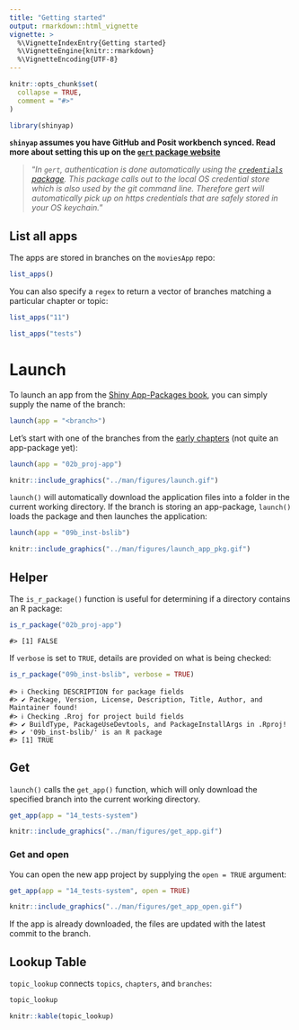 ```yaml
---
title: "Getting started"
output: rmarkdown::html_vignette
vignette: >
  %\VignetteIndexEntry{Getting started}
  %\VignetteEngine{knitr::rmarkdown}
  %\VignetteEncoding{UTF-8}
---
```


```r
knitr::opts_chunk$set(
  collapse = TRUE,
  comment = "#>"
)
```

```r
library(shinyap)
```

**`shinyap` assumes you have GitHub and Posit workbench synced. Read more about setting this up on the [`gert` package website](https://docs.ropensci.org/gert/#automatic-authentication)**

> "*In `gert`, authentication is done automatically using the [`credentials` package](https://docs.ropensci.org/credentials/articles/intro.html). This package calls out to the local OS credential store which is also used by the git command line. Therefore gert will automatically pick up on https credentials that are safely stored in your OS keychain.*"


## List all apps 

The apps are stored in branches on the `moviesApp` repo:

```r
list_apps()
```

You can also specify a `regex` to return a vector of branches matching a particular chapter or topic: 

```r
list_apps("11")
```


```r
list_apps("tests")
```

# Launch

To launch an app from the [Shiny App-Packages book](https://mjfrigaard.github.io/shiny-app-pkgs/), you can simply supply the name of the branch:

```r
launch(app = "<branch>")
```

Let's start with one of the branches from the [early chapters](https://mjfrigaard.github.io/shiny-app-pkgs/shiny.html#sec-shiny-folders) (not quite an app-package yet):

```r
launch(app = "02b_proj-app")
```

```r
knitr::include_graphics("../man/figures/launch.gif")
```

`launch()` will automatically download the application files into a folder in the current working directory. If the branch is storing an app-package, `launch()` loads the package and then launches the application:

```r
launch(app = "09b_inst-bslib")
```

```r
knitr::include_graphics("../man/figures/launch_app_pkg.gif")
```

## Helper

The `is_r_package()` function is useful for determining if a directory contains an R package: 

```r
is_r_package("02b_proj-app")
```

```verbatim
#> [1] FALSE
```

If `verbose` is set to `TRUE`, details are provided on what is being checked: 

```r
is_r_package("09b_inst-bslib", verbose = TRUE)
```

```verbatim
#> ℹ Checking DESCRIPTION for package fields
#> ✔ Package, Version, License, Description, Title, Author, and Maintainer found!
#> ℹ Checking .Rroj for project build fields
#> ✔ BuildType, PackageUseDevtools, and PackageInstallArgs in .Rproj!
#> ✔ '09b_inst-bslib/' is an R package
#> [1] TRUE
```

## Get

`launch()` calls the `get_app()` function, which will only download the specified branch into the current working directory. 

```r
get_app(app = "14_tests-system")
```

```r
knitr::include_graphics("../man/figures/get_app.gif")
```

### Get and open

You can open the new app project by supplying the `open = TRUE` argument:

```r
get_app(app = "14_tests-system", open = TRUE)
```

```r
knitr::include_graphics("../man/figures/get_app_open.gif")
```

If the app is already downloaded, the files are updated with the latest commit to the branch. 

## Lookup Table 

`topic_lookup` connects `topics`, `chapters`, and `branches`:

```r
topic_lookup
```

```r
knitr::kable(topic_lookup)
```
